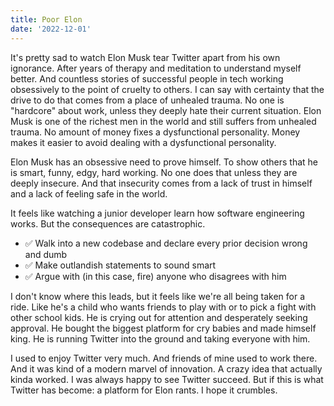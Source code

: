 ```yaml
---
title: Poor Elon
date: '2022-12-01'
---
```


It's pretty sad to watch Elon Musk tear Twitter apart from his own ignorance. After years of therapy and meditation to understand myself better. And countless stories of successful people in tech working obsessively to the point of cruelty to others. I can say with certainty that the drive to do that comes from a place of unhealed trauma. No one is "hardcore" about work, unless they deeply hate their current situation. Elon Musk is one of the richest men in the world and still suffers from unhealed trauma. No amount of money fixes a dysfunctional personality. Money makes it easier to avoid dealing with a dysfunctional personality.

Elon Musk has an obsessive need to prove himself. To show others that he is smart, funny, edgy, hard working. No one does that unless they are deeply insecure. And that insecurity comes from a lack of trust in himself and a lack of feeling safe in the world.

It feels like watching a junior developer learn how software engineering works. But the consequences are catastrophic.
- ✅ Walk into a new codebase and declare every prior decision wrong and dumb
- ✅ Make outlandish statements to sound smart
- ✅ Argue with (in this case, fire) anyone who disagrees with him

I don't know where this leads, but it feels like we're all being taken for a ride. Like he's a child who wants friends to play with or to pick a fight with other school kids. He is crying out for attention and desperately seeking approval. He bought the biggest platform for cry babies and made himself king. He is running Twitter into the ground and taking everyone with him.

I used to enjoy Twitter very much. And friends of mine used to work there. And it was kind of a modern marvel of innovation. A crazy idea that actually kinda worked. I was always happy to see Twitter succeed. But if this is what Twitter has become: a platform for Elon rants. I hope it crumbles.
